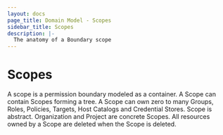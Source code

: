 ```yaml
---
layout: docs
page_title: Domain Model - Scopes
sidebar_title: Scopes
description: |-
  The anatomy of a Boundary scope
---
```


# Scopes

A scope is a permission boundary modeled as a container.
A Scope can contain Scopes forming a tree.
A Scope can own zero to many
Groups,
Roles,
Policies,
Targets,
Host Catalogs
and Credential Stores.
Scope is abstract.
Organization and Project are concrete Scopes.
All resources owned by a Scope are deleted when the Scope is deleted.
